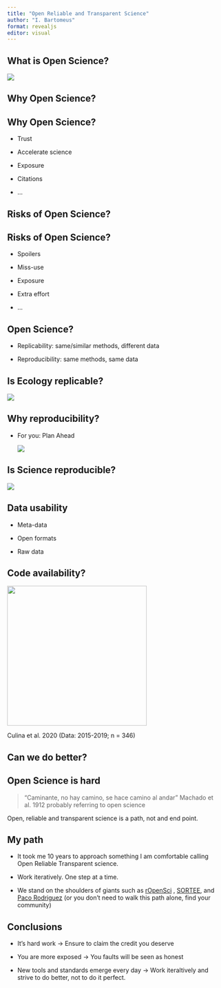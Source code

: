 ```yaml
---
title: "Open Reliable and Transparent Science"
author: "I. Bartomeus"
format: revealjs
editor: visual
---
```


## What is Open Science?

![](images/clipboard-26061258.png)

## Why Open Science?

## Why Open Science?

-   Trust

-   Accelerate science

-   Exposure

-   Citations

-   ...

## Risks of Open Science?

## Risks of Open Science?

-   Spoilers

-   Miss-use

-   Exposure

-   Extra effort

-   ...

## Open Science?

-   Replicability: same/similar methods, different data

-   Reproducibility: same methods, same data

## Is Ecology replicable?

![](images/Screenshot%202025-10-19%20at%2021.19.20.png)

## Why reproducibility?

-   For you: Plan Ahead

    ![](images/clipboard-3065949338.png)

## Is Science reproducible?

![](images/Screenshot%202025-10-19%20at%2021.20.40.png)

## Data usability

-   Meta-data

-   Open formats

-   Raw data

## Code availability?

![](images/Screenshot%202025-10-19%20at%2021.23.46.png){width="324"}

Culina et al. 2020 (Data: 2015-2019; n = 346)

## Can we do better?

## Open Science is hard

> "Caminante, no hay camino, se hace camino al andar" Machado et al. 1912 probably referring to open science

Open, reliable and transparent science is a path, not and end point.

## My path

-   It took me 10 years to approach something I am comfortable calling Open Reliable Transparent science.

<!-- -->

-   Work iteratively. One step at a time.

-   We stand on the shoulders of giants such as [rOpenSci](https://ropensci.org/) , [SORTEE](https://sortee.org/), and [Paco Rodriguez](https://github.com/Pakillo) (or you don't need to walk this path alone, find your community)

## Conclusions

-   It's hard work -\> Ensure to claim the credit you deserve

-   You are more exposed -\> You faults will be seen as honest

-   New tools and standards emerge every day -\> Work iteraltively and strive to do better, not to do it perfect.
